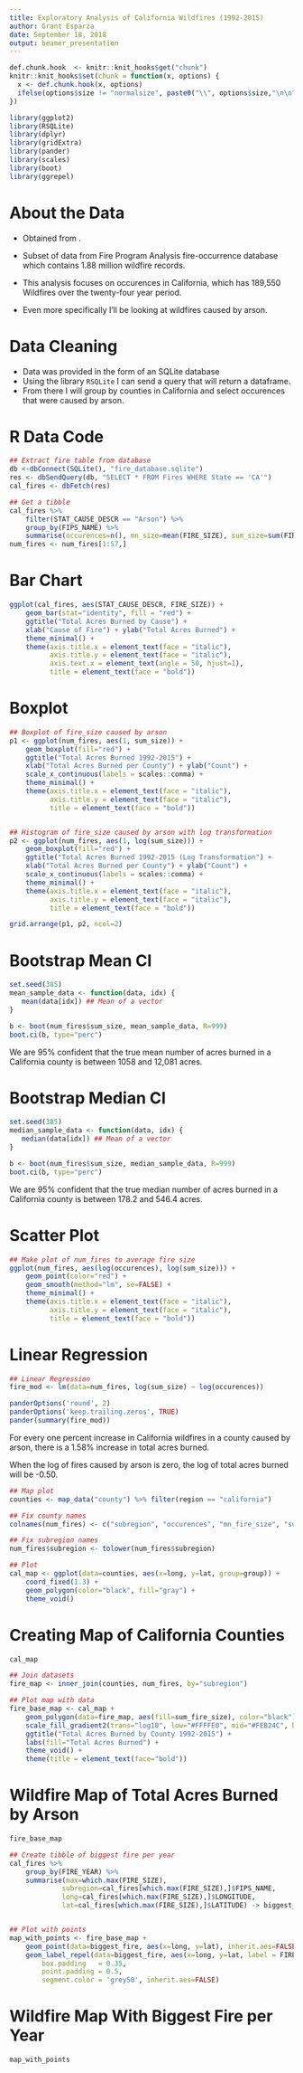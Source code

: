 ```yaml
---
title: Exploratory Analysis of California Wildfires (1992-2015)
author: Grant Esparza
date: September 18, 2018
output: beamer_presentation
---
```


```r
def.chunk.hook  <- knitr::knit_hooks$get("chunk")
knitr::knit_hooks$set(chunk = function(x, options) {
  x <- def.chunk.hook(x, options)
  ifelse(options$size != "normalsize", paste0("\\", options$size,"\n\n", x, "\n\n \\normalsize"), x)
})

```

```r

library(ggplot2)
library(RSQLite)
library(dplyr)
library(gridExtra)
library(pander)
library(scales)
library(boot)
library(ggrepel)

```

# About the Data

- Obtained from [\textcolor{blue}{Kaggle}](https://www.kaggle.com/captcalculator/wildfire-exploratory-analysis/data).

- Subset of data from Fire Program Analysis fire-occurrence database which contains 1.88 million wildfire records.
- This analysis focuses on occurences in California, which has 189,550 Wildfires over the twenty-four year period.
- Even more specifically I'll be looking at wildfires caused by arson. 

# Data Cleaning

- Data was provided in the form of an SQLite database
- Using the library  `RSQLite` I can send a query that will return a dataframe.
- From there I will group by counties in California and select occurences that were caused by arson.

# R Data Code

```r

## Extract fire table from database
db <-dbConnect(SQLite(), "fire_database.sqlite") 
res <- dbSendQuery(db, "SELECT * FROM Fires WHERE State == 'CA'") 
cal_fires <- dbFetch(res) 

## Get a tibble
cal_fires %>%
    filter(STAT_CAUSE_DESCR == "Arson") %>%
    group_by(FIPS_NAME) %>%
    summarise(occurences=n(), mn_size=mean(FIRE_SIZE), sum_size=sum(FIRE_SIZE)) -> num_fires
num_fires <- num_fires[1:57,]

```

# Bar Chart

```r

ggplot(cal_fires, aes(STAT_CAUSE_DESCR, FIRE_SIZE)) + 
    geom_bar(stat="identity", fill = "red") +
    ggtitle("Total Acres Burned by Cause") + 
    xlab("Cause of Fire") + ylab("Total Acres Burned") + 
    theme_minimal() + 
    theme(axis.title.x = element_text(face = "italic"), 
          axis.title.y = element_text(face = "italic"),
          axis.text.x = element_text(angle = 50, hjust=1),
          title = element_text(face = "bold"))

```

# Boxplot

```r

## Boxplot of fire_size caused by arson
p1 <- ggplot(num_fires, aes(1, sum_size)) +
    geom_boxplot(fill="red") +
    ggtitle("Total Acres Burned 1992-2015") +
    xlab("Total Acres Burned per County") + ylab("Count") +
    scale_x_continuous(labels = scales::comma) +
    theme_minimal() + 
    theme(axis.title.x = element_text(face = "italic"), 
          axis.title.y = element_text(face = "italic"),
          title = element_text(face = "bold"))


## Histogram of fire_size caused by arson with log transformation
p2 <- ggplot(num_fires, aes(1, log(sum_size))) +
    geom_boxplot(fill="red") +
    ggtitle("Total Acres Burned 1992-2015 (Log Transformation") +
    xlab("Total Acres Burned per County") + ylab("Count") +
    scale_x_continuous(labels = scales::comma) +
    theme_minimal() + 
    theme(axis.title.x = element_text(face = "italic"), 
          axis.title.y = element_text(face = "italic"),
          title = element_text(face = "bold"))

grid.arrange(p1, p2, ncol=2)

```

# Bootstrap Mean CI

```r

set.seed(385)
mean_sample_data <- function(data, idx) {
   mean(data[idx]) ## Mean of a vector
}

b <- boot(num_fires$sum_size, mean_sample_data, R=999) 
boot.ci(b, type="perc")

```

We are 95% confident that the true mean number of acres burned in a California county is between 1058 and 12,081 acres.

# Bootstrap Median CI

```r

set.seed(385)
median_sample_data <- function(data, idx) {
   median(data[idx]) ## Mean of a vector
}

b <- boot(num_fires$sum_size, median_sample_data, R=999) 
boot.ci(b, type="perc")

```

We are 95% confident that the true median number of acres burned in a California county is between 178.2 and 546.4 acres.

# Scatter Plot

```r

## Make plot of num_fires to average fire size
ggplot(num_fires, aes(log(occurences), log(sum_size))) +
    geom_point(color="red") + 
    geom_smooth(method="lm", se=FALSE) +
    theme_minimal() + 
    theme(axis.title.x = element_text(face = "italic"), 
          axis.title.y = element_text(face = "italic"),
          title = element_text(face = "bold"))

```

# Linear Regression

```r

## Linear Regression
fire_mod <- lm(data=num_fires, log(sum_size) ~ log(occurences))

panderOptions('round', 2)
panderOptions('keep.trailing.zeros', TRUE)
pander(summary(fire_mod))

```

For every one percent increase in California wildfires in a county caused by arson, there is a 1.58% increase in total acres burned.

When the log of fires caused by arson is zero, the log of total acres burned will be -0.50.


```r

## Map plot
counties <- map_data("county") %>% filter(region == "california")

## Fix county names
colnames(num_fires) <- c("subregion", "occurences", "mn_fire_size", "sum_fire_size")

## Fix subregion names
num_fires$subregion <- tolower(num_fires$subregion)

## Plot
cal_map <- ggplot(data=counties, aes(x=long, y=lat, group=group)) +
    coord_fixed(1.3) + 
    geom_polygon(color="black", fill="gray") + 
    theme_void()

```

# Creating Map of California Counties

```r

cal_map

```

```r

## Join datasets
fire_map <- inner_join(counties, num_fires, by="subregion") 

## Plot map with data
fire_base_map <- cal_map + 
    geom_polygon(data=fire_map, aes(fill=sum_fire_size), color="black") + 
    scale_fill_gradient2(trans="log10", low="#FFFFE0", mid="#FEB24C", high="#CD0000", labels=comma) +
    ggtitle("Total Acres Burned by County 1992-2015") + 
    labs(fill="Total Acres Burned") +
    theme_void() + 
    theme(title = element_text(face="bold"))

```

# Wildfire Map of Total Acres Burned by Arson

```r

fire_base_map

```


```r

## Create tibble of biggest fire per year
cal_fires %>% 
    group_by(FIRE_YEAR) %>%
    summarise(max=which.max(FIRE_SIZE), 
             subregion=cal_fires[which.max(FIRE_SIZE),]$FIPS_NAME,
             long=cal_fires[which.max(FIRE_SIZE),]$LONGITUDE, 
             lat=cal_fires[which.max(FIRE_SIZE),]$LATITUDE) -> biggest_fire


## Plot with points
map_with_points <- fire_base_map + 
    geom_point(data=biggest_fire, aes(x=long, y=lat), inherit.aes=FALSE, size=3) +
	geom_label_repel(data=biggest_fire, aes(x=long, y=lat, label = FIRE_YEAR), 
		box.padding   = 0.35, 
        point.padding = 0.5,
        segment.color = 'grey50', inherit.aes=FALSE)

```

# Wildfire Map With Biggest Fire per Year

```r

map_with_points

```


